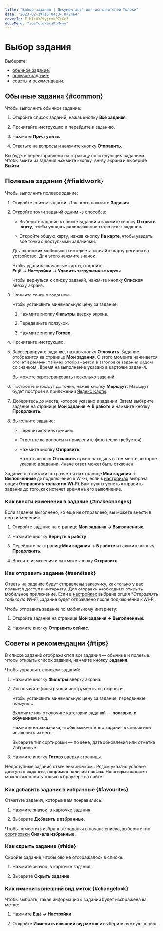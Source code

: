 ```yaml
---
title: "Выбор задания | Документация для исполнителей Толоки"
date: "2023-02-19T16:04:34.072464"
coverId: F_bIcOYF9yjrxkPZrXc3
docsMenu: "iosTolokersRuMenu"
---
```


# Выбор задания

Выберите:

- [обычное задание](#non-walk);
- [полевое задание](#walk);
- [советы и рекомендации](#android-list).

## Обычные задания {#common}

Чтобы выполнить обычное задание:

1. Откройте список заданий, нажав кнопку **Все задания**.

1. Прочитайте инструкцию и перейдите к заданию.

1. Нажмите **Приступить**.

1. Ответьте на вопросы и нажмите кнопку **Отправить**.

Вы будете перенаправлены на страницу со следующим заданием. Чтобы выйти из задания нажмите кнопку <img src="https://tlkfrontprod.azureedge.net/portal-production/static/uploaded/images/1677847619227/1677847619227_original_svg.svg" alt="" /> внизу экрана и выберите **Выйти**.

## Полевые задания {#fieldwork}

Чтобы выполнить полевое здание:

1. Откройте список заданий. Для этого нажмите **Задания**.
1. Откройте точки заданий одним из способов:

    * Выберите задание в списке заданий и нажмите кнопку **Открыть карту**, чтобы увидеть расположение точек этого задания.

    * Откройте общую карту, нажав кнопку **На карте**, чтобы увидеть все точки с доступными заданиями.

    <Note mode="tip" title="Совет">

    Для экономии мобильного интернета скачайте карту региона на устройство. Для этого нажмите значок <img src="https://tlkfrontprod.azureedge.net/portal-production/static/uploaded/images/1677848074133/1677848074133_original_png.png" alt="" />.

    Чтобы удалить скачанные карты, откройте **Ещё** → **Настройки** → **Удалить загруженные карты**

    </Note>

    Чтобы вернуться к списку заданий, нажмите кнопку **Списком** вверху экрана.

1. Нажмите точку с заданием.

    Чтобы установить минимальную цену за задание:

    1. Нажмите кнопку **Фильтры** вверху экрана.

    1. Передвиньте ползунок.

    1. Нажмите кнопку **Готово**.

1. Прочитайте инструкцию.

1. Зарезервируйте задание, нажав кнопку **Отложить**. Задание отобразится на странице **Мои задания**. С этого момента начинается отсчет времени: таймер отображается в заголовке задания рядом со значком <img src="https://tlkfrontprod.azureedge.net/portal-production/static/uploaded/images/1677847615235/1677847615235_original_svg.svg" alt="" />. Время на выполнение указано в карточке задания.

    Вы можете зарезервировать несколько заданий.

1. Постройте маршрут до точки, нажав кнопку **Маршрут**. Маршрут будет построен в приложении [Яндекс Карты](https://play.google.com/store/apps/details?id=ru.yandex.yandexmaps&hl=en).

1. Доберитесь до места, которое указано в задании. Затем выберите задание на странице **Мои задания → В работе** и нажмите кнопку **Продолжить**.

1. Выполните задание:

    * Перечитайте инструкцию.

    * Ответьте на вопросы и прикрепите фото (если требуется).

    * Нажмите кнопку **Отправить**.

        <Note mode="warning" title="Важно">

        Нажать кнопку **Отправить** нужно находясь в том месте, которое указано в задании. Иначе ответ может быть отклонен.

        </Note>

Задание с ответами сохраняется на странице **Мои задания → Выполненные** до подключения к Wi-Fi, если в [настройках](../settings) выбрана опция **Отправлять только по Wi-Fi**. Вам нужно успеть отправить задание до того, как истечет время на его выполнение.

### Как внести изменения в задание {#makechanges}

Если задание выполнено, но еще не отправлено, вы можете внести в него изменения:

1. Откройте задание на странице **Мои задания → Выполненные**.

1. Нажмите кнопку **Вернуть в работу**.

1. Перейдите на страницу**Мои задания → В работе** и нажмите кнопку **Продолжить**.

1. Внесите изменения и нажмите кнопку **Отправить**.

### Как отправить задание {#sendtask}

Ответы на задание будут отправлены заказчику, как только у вас появится доступ к интернету. Для отправки необходимо открыть мобильное приложение. Если в [настройках](../settings) выбрана опция **Отправлять только по Wi-Fi*, задание будет отправлено после подключения к Wi-Fi.

Чтобы отправить задание по мобильному интернету:

1. Откройте задание на странице **Мои задания → Выполненные**.

1. Нажмите кнопку **Отправить сейчас**.

## Советы и рекомендации {#tips}

В списке заданий отображаются все задания — обычные и полевые. Чтобы открыть список заданий, нажмите кнопку **Задания**.

Чтобы управлять списком заданий:

1. Нажмите кнопку **Фильтры** вверху экрана.

1. Используйте фильтры или инструменты сортировки:

    <Definition title="Цена задания">

    Чтобы установить минимальную цену за задание, передвиньте ползунок.

    </Definition>

    <Definition title="Категории заданий">

    Включите или отключите категории заданий — **полевые**, **с обучением** и т.д.

    </Definition>

    <Definition title="Заказчики">

    Нажмите на заказчика, чтобы включить его задания в список или исключить из него.

    </Definition>

    <Definition title="Сортировка">

    Выберите тип сортировки — по цене, дате обновления или отметке Избранные.

    </Definition>

1. Нажмите кнопку **Готово** вверху страницы.

Недоступные задания отмечены значком <img src="https://tlkfrontprod.azureedge.net/portal-production/static/uploaded/images/1677847608477/1677847608477_original_svg.svg" alt="" />. Рядом указано условие доступа к заданию, например наличие навыка. Некоторые задания можно выполнить только в браузере на сайте .

### Как добавить задание в избранные {#favourites}

Отметьте задания, которые вам понравились:

1. Нажмите значок <img src="https://tlkfrontprod.azureedge.net/portal-production/static/uploaded/images/1677847619227/1677847619227_original_svg.svg" alt="" /> в карточке задания.

2. Выберите **Добавить в избранные**.

Чтобы поместить избранные задания в начало списка, выберите тип [сортировки](#android-list/list-settings-ios) **Сначала избранные**.

### Как скрыть задание {#hide}

Скройте задание, чтобы оно не отображалось в списке.

1. Нажмите значок <img src="https://tlkfrontprod.azureedge.net/portal-production/static/uploaded/images/1677847619227/1677847619227_original_svg.svg" alt="" /> в карточке задания.

1. Выберите **Скрыть задание**.

### Как изменить внешний вид меток {#changelook}

Чтобы выбрать, какая информация о задании будет изображена на метке:

1. Нажмите **Ещё → Настройки**.

1. Откройте **Изменить внешний вид меток** и выберите нужную опцию.
